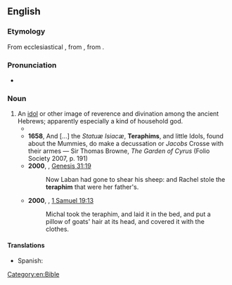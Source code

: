 ==English==

===Etymology===
From ecclesiastical {{der|en|la|theraphim}}, from {{etyl|grc|en}} {{m|grc|θεραφίν}}, from {{etyl|he|en}} {{m|he|תְּרָפִים||household gods|tr=t'rafím}}.

===Pronunciation===
* {{IPA|en|/ˈtɛɹəfɪm/}}

===Noun===
{{en-noun}}

# An [[idol]] or other image of reverence and divination among the ancient Hebrews; apparently especially a kind of household god.
#* {{RQ:KJV|Judges|18|20|passage=And the priest's heart was glad, and he took the ephod, and the teraphim, and the graven image, and went in the midst of the people}}
#* '''1658''', And [...] the ''Statuæ Isiacæ'', '''Teraphims''', and little Idols, found about the Mummies, do make a decussation or ''Jacobs'' Crosse with their armes — Sir Thomas Browne, ''The Garden of Cyrus'' (Folio Society 2007, p. 191)
#* '''2000''', {{w|World English Bible}}, [https://en.wikisource.org/wiki/Bible_%28World_English%29/Genesis#Chapter_31 Genesis 31:19]
#*:Now Laban had gone to shear his sheep: and Rachel stole the '''teraphim''' that were her father's.
#* '''2000''', {{w|World English Bible}}, [http://en.wikisource.org/wiki/Bible_%28World_English%29/1_Samuel#Chapter_19 1 Samuel 19:13]
#*: Michal took the teraphim, and laid it in the bed, and put a pillow of goats' hair at its head, and covered it with the clothes.


====Translations====
{{trans-top|An idol or other image}}
* Spanish: {{t|es|terafim|m}}
{{trans-mid}}
{{trans-bottom}}

[[Category:en:Bible]]